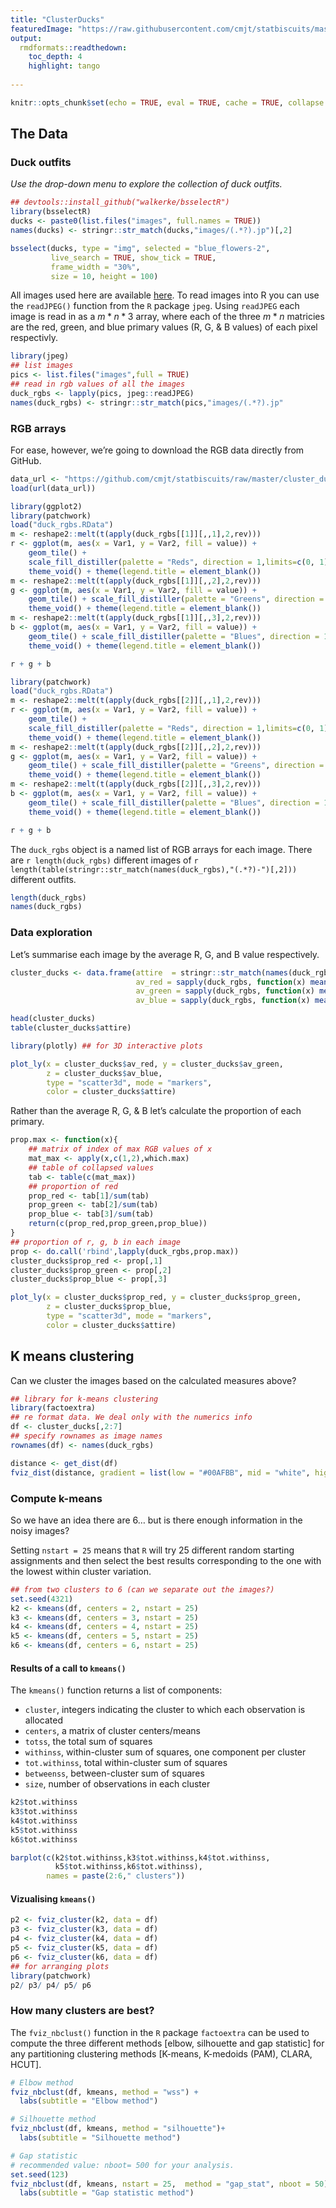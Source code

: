 ```yaml
---
title: "ClusterDucks"
featuredImage: "https://raw.githubusercontent.com/cmjt/statbiscuits/master/cluster_ducks/images/blue_flowers-2.jpg"
output: 
  rmdformats::readthedown:
    toc_depth: 4
    highlight: tango
      
---
```


```r
knitr::opts_chunk$set(echo = TRUE, eval = TRUE, cache = TRUE, collapse = TRUE, message = FALSE,warning = FALSE)
```

## The Data


### Duck outfits

*Use the drop-down menu to explore the collection of duck outfits.*

```r
## devtools::install_github("walkerke/bsselectR")
library(bsselectR)
ducks <- paste0(list.files("images", full.names = TRUE))
names(ducks) <- stringr::str_match(ducks,"images/(.*?).jp")[,2]

bsselect(ducks, type = "img", selected = "blue_flowers-2", 
         live_search = TRUE, show_tick = TRUE,
         frame_width = "30%",
         size = 10, height = 100)
```


All images used here are available [here](https://github.com/cmjt/statbiscuits/tree/master/cluster_ducks/images). To read images into R you can use the `readJPEG()` function from the `R` package `jpeg`. Using `readJPEG` each image is read in as a $m*n*3$ array, where each of the three $m*n$ matricies are the red, green, and blue primary values (R, G, & B values) of each pixel respectivly.


```r
library(jpeg) 
## list images
pics <- list.files("images",full = TRUE)
## read in rgb values of all the images
duck_rgbs <- lapply(pics, jpeg::readJPEG)
names(duck_rgbs) <- stringr::str_match(pics,"images/(.*?).jp"
```

### RGB arrays

For ease, however, we're going to download the RGB data directly from GitHub. 

```r
data_url <- "https://github.com/cmjt/statbiscuits/raw/master/cluster_ducks/duck_rgbs.RData"
load(url(data_url))
```

```r
library(ggplot2)
library(patchwork)
load("duck_rgbs.RData")
m <- reshape2::melt(t(apply(duck_rgbs[[1]][,,1],2,rev)))
r <- ggplot(m, aes(x = Var1, y = Var2, fill = value)) +
    geom_tile() +
    scale_fill_distiller(palette = "Reds", direction = 1,limits=c(0, 1)) +
    theme_void() + theme(legend.title = element_blank()) 
m <- reshape2::melt(t(apply(duck_rgbs[[1]][,,2],2,rev)))
g <- ggplot(m, aes(x = Var1, y = Var2, fill = value)) +
    geom_tile() + scale_fill_distiller(palette = "Greens", direction = 1, limits=c(0, 1)) +
    theme_void() + theme(legend.title = element_blank())
m <- reshape2::melt(t(apply(duck_rgbs[[1]][,,3],2,rev)))
b <- ggplot(m, aes(x = Var1, y = Var2, fill = value)) +
    geom_tile() + scale_fill_distiller(palette = "Blues", direction = 1, limits=c(0, 1)) +
    theme_void() + theme(legend.title = element_blank())

r + g + b
```

```r
library(patchwork)
load("duck_rgbs.RData")
m <- reshape2::melt(t(apply(duck_rgbs[[2]][,,1],2,rev)))
r <- ggplot(m, aes(x = Var1, y = Var2, fill = value)) +
    geom_tile() +
    scale_fill_distiller(palette = "Reds", direction = 1,limits=c(0, 1)) +
    theme_void() + theme(legend.title = element_blank()) 
m <- reshape2::melt(t(apply(duck_rgbs[[2]][,,2],2,rev)))
g <- ggplot(m, aes(x = Var1, y = Var2, fill = value)) +
    geom_tile() + scale_fill_distiller(palette = "Greens", direction = 1, limits=c(0, 1)) +
    theme_void() + theme(legend.title = element_blank())
m <- reshape2::melt(t(apply(duck_rgbs[[2]][,,3],2,rev)))
b <- ggplot(m, aes(x = Var1, y = Var2, fill = value)) +
    geom_tile() + scale_fill_distiller(palette = "Blues", direction = 1, limits=c(0, 1)) +
    theme_void() + theme(legend.title = element_blank())

r + g + b
```

The `duck_rgbs` object is a named list of RGB arrays for each image. There are `r length(duck_rgbs)` different images of `r length(table(stringr::str_match(names(duck_rgbs),"(.*?)-")[,2]))` different outfits.

```r
length(duck_rgbs)
names(duck_rgbs)
```


### Data exploration 

Let's summarise each image by the average R, G, and B value respectively.


```r
cluster_ducks <- data.frame(attire  = stringr::str_match(names(duck_rgbs),"(.*?)-")[,2],
                            av_red = sapply(duck_rgbs, function(x) mean(c(x[,,1]))),
                            av_green = sapply(duck_rgbs, function(x) mean(c(x[,,2]))),
                            av_blue = sapply(duck_rgbs, function(x) mean(c(x[,,3]))))

head(cluster_ducks)
table(cluster_ducks$attire)
```

```r
library(plotly) ## for 3D interactive plots
```



```r
plot_ly(x = cluster_ducks$av_red, y = cluster_ducks$av_green, 
        z = cluster_ducks$av_blue,
        type = "scatter3d", mode = "markers", 
        color = cluster_ducks$attire)
```


Rather than the average R, G, & B let's calculate the proportion of each primary.

```r
prop.max <- function(x){
    ## matrix of index of max RGB values of x
    mat_max <- apply(x,c(1,2),which.max)
    ## table of collapsed values
    tab <- table(c(mat_max))
    ## proportion of red
    prop_red <- tab[1]/sum(tab)
    prop_green <- tab[2]/sum(tab)
    prop_blue <- tab[3]/sum(tab)
    return(c(prop_red,prop_green,prop_blue))
}
## proportion of r, g, b in each image
prop <- do.call('rbind',lapply(duck_rgbs,prop.max))
cluster_ducks$prop_red <- prop[,1]
cluster_ducks$prop_green <- prop[,2]
cluster_ducks$prop_blue <- prop[,3]
```



```r
plot_ly(x = cluster_ducks$prop_red, y = cluster_ducks$prop_green, 
        z = cluster_ducks$prop_blue,
        type = "scatter3d", mode = "markers", 
        color = cluster_ducks$attire)
```


## K means clustering

Can we cluster the images based on the calculated measures above?

```r
## library for k-means clustering
library(factoextra)
## re format data. We deal only with the numerics info
df <- cluster_ducks[,2:7]
## specify rownames as image names
rownames(df) <- names(duck_rgbs)
```

```r
distance <- get_dist(df)
fviz_dist(distance, gradient = list(low = "#00AFBB", mid = "white", high = "#FC4E07"))
```

### Compute k-means

So we have an idea there are 6... but is there enough information in the noisy images?

Setting `nstart = 25` means that `R` will try 25 different random starting assignments and then select the best results corresponding to the one with the lowest within cluster variation.

```r
## from two clusters to 6 (can we separate out the images?)
set.seed(4321)
k2 <- kmeans(df, centers = 2, nstart = 25)
k3 <- kmeans(df, centers = 3, nstart = 25)
k4 <- kmeans(df, centers = 4, nstart = 25)
k5 <- kmeans(df, centers = 5, nstart = 25)
k6 <- kmeans(df, centers = 6, nstart = 25)
```

#### Results of a call to `kmeans()`

The `kmeans()` function returns a list of components:

 - `cluster`, integers indicating the cluster to which each observation is allocated
 - `centers`, a matrix of cluster centers/means
 - `totss`, the total sum of squares 
 - `withinss`, within-cluster sum of squares, one component per cluster
 - `tot.withinss`, total within-cluster sum of squares
 - `betweenss`, between-cluster sum of squares
 - `size`, number of observations in each cluster
 
```r
k2$tot.withinss
k3$tot.withinss
k4$tot.withinss
k5$tot.withinss
k6$tot.withinss
```

```r
barplot(c(k2$tot.withinss,k3$tot.withinss,k4$tot.withinss,
          k5$tot.withinss,k6$tot.withinss),
        names = paste(2:6," clusters"))
```



#### Vizualising `kmeans()`

```r
p2 <- fviz_cluster(k2, data = df)
p3 <- fviz_cluster(k3, data = df)
p4 <- fviz_cluster(k4, data = df)
p5 <- fviz_cluster(k5, data = df)
p6 <- fviz_cluster(k6, data = df)
## for arranging plots
library(patchwork) 
p2/ p3/ p4/ p5/ p6
```

### How many clusters are best?

The `fviz_nbclust()` function in the `R` package `factoextra` can be used to compute the three different methods [elbow, silhouette and gap statistic] for any partitioning clustering methods [K-means, K-medoids (PAM), CLARA, HCUT].

```r
# Elbow method
fviz_nbclust(df, kmeans, method = "wss") +
  labs(subtitle = "Elbow method")

# Silhouette method
fviz_nbclust(df, kmeans, method = "silhouette")+
  labs(subtitle = "Silhouette method")

# Gap statistic
# recommended value: nboot= 500 for your analysis.
set.seed(123)
fviz_nbclust(df, kmeans, nstart = 25,  method = "gap_stat", nboot = 50)+
  labs(subtitle = "Gap statistic method")
```

